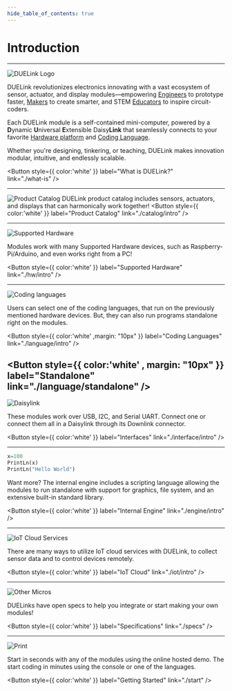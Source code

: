 ```yaml
---
hide_table_of_contents: true
---
```


# Introduction

---

<div style={{display: 'block',  justifyContent: 'center', alignItems: 'center', textAlign: 'center'}}>

![DUELink Logo](pathname:///img/duelinklogo.png)

DUELink revolutionizes electronics innovating with a vast ecosystem of sensor, actuator, and display modules—empowering [Engineers](./engineers.mdx) to prototype faster, [Makers](./makers.mdx) to create smarter, and STEM [Educators](./educators.mdx) to inspire circuit-coders.

Each DUELink module is a self-contained mini-computer, powered by a **D**ynamic **U**niversal **E**xtensible Daisy**Link** that seamlessly connects to your favorite [Hardware platform](./hw/intro) and [Coding Language](./language/intro).

Whether you're designing, tinkering, or teaching, DUELink makes innovation modular, intuitive, and endlessly scalable.

<Button
  style={{ color:'white' }}
  label="What is DUELink?"  
  link="./what-is"
/>

---

![Product Catalog](pathname:///img/duelink-modules.png)
DUELink product catalog includes sensors, actuators, and displays that can harmonically work together!
<Button
  style={{ color:'white' }}
  label="Product Catalog"
  link="./catalog/intro"
/>

---

![Supported Hardware](pathname:///img/supported-hardware-jst.png)

Modules work with many Supported Hardware devices, such as Raspberry-Pi/Arduino, and even works right from a PC!

<Button
  style={{ color:'white' }}
  label="Supported Hardware"
  link="./hw/intro"
/>

---

![Coding languages](pathname:///img/languages.png)

Users can select one of the coding languages, that run on the previously mentioned hardware devices. But, they can also run programs standalone right on the modules.

<Button
  style={{ color:'white' ,margin: "10px" }}
  label="Coding Languages"
  link="./language/intro"
/>

<Button
  style={{ color:'white' , margin: "10px" }}
  label="Standalone"
  link="./language/standalone"
/>
---

![Daisylink](pathname:///img/daisylink.png)

These modules work over USB, I2C, and Serial UART. Connect one or connect them all in a Daisylink through its Downlink connector.


<Button
  style={{ color:'white' }}
  label="Interfaces"
  link="./interface/intro"
/>

---


```py
x=100
PrintLn(x)
PrintLn("Hello World")
```
Want more? The internal engine includes a scripting language allowing the modules to run standalone with support for graphics, file system, and an extensive built-in standard library.

<Button
  style={{ color:'white' }}
  label="Internal Engine"
  link="./engine/intro"
/>

---

![IoT Cloud Services](pathname:///img/iot-cloud.png)

There are many ways to utilize IoT cloud services with DUELink, to collect sensor data and to control devices remotely.

<Button
  style={{ color:'white' }}
  label="IoT Cloud"
  link="./iot/intro"
/>


---

![Other Micros](pathname:///img/duelink-hole-specs.png)

DUELinks have open specs to help you integrate or start making your own modules!

<Button
  style={{ color:'white' }}
  label="Specifications"
  link="./specs"
/>


---

![Print](pathname:///img/getting-started.png)

Start in seconds with any of the modules using the online hosted demo. The start coding in minutes using the console or one of the languages.

<Button
  style={{ color:'white' }}
  label="Getting Started"
  link="./start"
/>


</div>